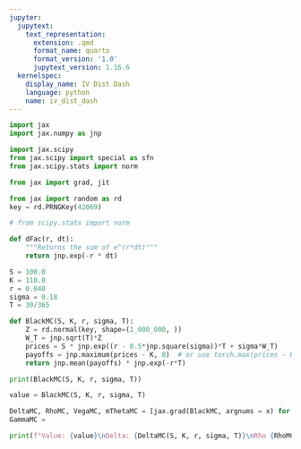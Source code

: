 ```yaml
---
jupyter:
  jupytext:
    text_representation:
      extension: .qmd
      format_name: quarto
      format_version: '1.0'
      jupytext_version: 1.16.6
  kernelspec:
    display_name: IV Dist Dash
    language: python
    name: iv_dist_dash
---
```


```python
import jax
import jax.numpy as jnp

import jax.scipy
from jax.scipy import special as sfn
from jax.scipy.stats import norm

from jax import grad, jit

from jax import random as rd
key = rd.PRNGKey(42069)

# from scipy.stats import norm
```

```python
def dFac(r, dt):
    """Returns the sum of e^(r*dt)"""
    return jnp.exp(-r * dt)
```

```python
S = 100.0
K = 110.0
r = 0.040
sigma = 0.18
T = 30/365
```

```python
def BlackMC(S, K, r, sigma, T):
    Z = rd.normal(key, shape=(1_000_000, ))
    W_T = jnp.sqrt(T)*Z
    prices = S * jnp.exp((r - 0.5*jnp.square(sigma))*T + sigma*W_T)
    payoffs = jnp.maximum(prices - K, 0)  # or use torch.max(prices - K, torch.zeros(1_000_000))
    return jnp.mean(payoffs) * jnp.exp(-r*T)
```

```python
print(BlackMC(S, K, r, sigma, T))
```

```python
value = BlackMC(S, K, r, sigma, T)

DeltaMC, RhoMC, VegaMC, mThetaMC = [jax.grad(BlackMC, argnums = x) for x in [0, 2, 3, 4]]
GammaMC =

print(f"Value: {value}\nDelta: {DeltaMC(S, K, r, sigma, T)}\nRho {RhoMC(S, K, r, sigma, T)}\nVega {VegaMC(S, K, r, sigma, T)}\nmTheta {mThetaMC(S, K, r, sigma, T)}")
```

